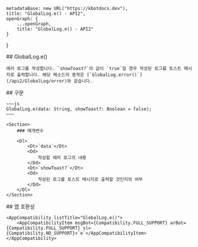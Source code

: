 
    metadataBase: new URL("https://kbotdocs.dev"),
    title: "GlobalLog.e() - API2",
    openGraph: {
        ...openGraph,
        title: "GlobalLog.e() - API2"
    }
}

<Section>
    ## GlobalLog.e()

    에러 로그를 작성합니다. `showToast?`의 값이 `true`일 경우 작성된 로그를 토스트 메시지로 출력합니다. 해당 메소드의 동작은 [`GlobalLog.error()`](/api2/GlobalLog/error)와 같습니다.
</Section>
<Section>
    ## 구문

    ~~~js
    GlobalLog.e(data: String, showToast?: Boolean = false);
    ~~~

    <Section>
        ### 매개변수

        <Dl>
            <Dt>`data`</Dt>
            <Dd>
                작성할 에러 로그의 내용
            </Dd>
            <Dt>`showToast?`</Dt>
            <Dd>
                작성된 로그를 토스트 메시지로 출력할 것인지의 여부
            </Dd>
        </Dl>
    </Section>
</Section>
<Section>
    ## 앱 호환성

    <AppCompatibility listTitle="GlobalLog.e()">
        <AppCompatibilityItem msgBot={Compatibility.FULL_SUPPORT} arBot={Compatibility.FULL_SUPPORT} sl={Compatibility.NO_SUPPORT}>`e`</AppCompatibilityItem>
    </AppCompatibility>
</Section>